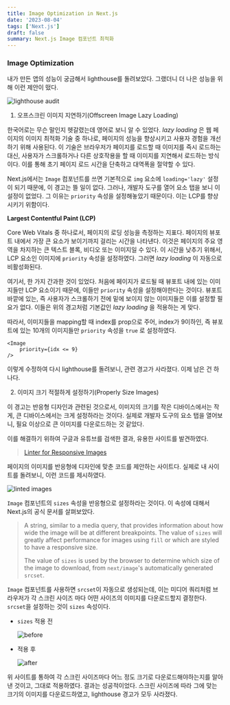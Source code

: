 ```yaml
---
title: Image Optimization in Next.js
date: '2023-08-04'
tags: ['Next.js']
draft: false
summary: Next.js Image 컴포넌트 최적화 
---
```


### Image Optimization

내가 만든 앱의 성능이 궁금해서 lighthouse를 돌려보았다. 그랬더니 더 나은 성능을 위해 이런 제안이 떴다.

![lighthouse audit](/static/images/opportunity.png)

1. 오프스크린 이미지 지연하기(Offscreen Image Lazy Loading)

한국어로는 무슨 말인지 헷갈렸는데 영어로 보니 알 수 있었다. *lazy loading* 은 웹 페이지의 이미지 최적화 기술 중 하나로, 페이지의 성능을 향상시키고 사용자 경험을 개선하기 위해 사용된다. 이 기술은 브라우저가 페이지를 로드할 때 이미지를 즉시 로드하는 대신, 사용자가 스크롤하거나 다른 상호작용을 할 때 이미지를 지연해서 로드하는 방식이다. 이를 통해 초기 페이지 로드 시간을 단축하고 대역폭을 절약할 수 있다. 

Next.js에서는 `Image` 컴포넌트를 쓰면 기본적으로 `img` 요소에 `loading='lazy'` 설정이 되기 때문에, 이 경고는 뜰 일이 없다. 그러나, 개발자 도구를 열어 요소 탭을 보니 이 설정이 없었다. 그 이유는 `priority` 속성을 설정해놓았기 때문이다. 이는 LCP를 향상시키기 위함이다.

**Largest Contentful Paint (LCP)**

Core Web Vitals 중 하나로서, 페이지의 로딩 성능을 측정하는 지표다. 페이지의 뷰포트 내에서 가장 큰 요소가 보이기까지 걸리는 시간을 나타낸다. 이것은 페이지의 주요 영역을 차지하는 큰 텍스트 블록, 비디오 또는 이미지일 수 있다. 이 시간을 낮추기 위해서, LCP 요소인 이미지에 `priority` 속성을 설정하였다. 그러면 *lazy loading* 이 자동으로 비활성화된다.

여기서, 한 가지 간과한 것이 있었다. 처음에 페이지가 로드될 때 뷰포트 내에 있는 이미지들만 LCP 요소이기 때문에, 이들만 `priority` 속성을 설정해야한다는 것이다. 뷰포트 바깥에 있는, 즉 사용자가 스크롤하기 전에 밑에 보이지 않는 이미지들은 이를 설정할 필요가 없다. 이들은 위의 경고처럼 기본값인 *lazy loading* 을 적용하는 게 맞다.

따라서, 이미지들을 mapping할 때 index를 prop으로 주어, index가 9이하인, 즉 뷰포트에 있는 10개의 이미지들만 `priority` 속성을 `true` 로 설정하였다.  

```tsx
<Image
    priority={idx <= 9}
/>
```

이렇게 수정하여 다시 lighthouse를 돌려보니, 관련 경고가 사라졌다. 이제 남은 건 하나다.

2. 이미지 크기 적절하게 설정하기(Properly Size Images)

이 경고는 반응형 디자인과 관련된 것으로서, 이미지의 크기를 작은 디바이스에서는 작게, 큰 디바이스에서는 크게 설정하라는 것이다. 실제로 개발자 도구의 요소 탭을 열어보니, 필요 이상으로 큰 이미지를 다운로드하는 것 같았다. 

이를 해결하기 위하여 구글과 유튜브를 검색한 결과, 유용한 사이트를 발견하였다. 

> [Linter for Responsive Images](https://ausi.github.io/respimagelint/)

페이지의 이미지를 반응형에 디자인에 맞춘 코드를 제안하는 사이트다. 실제로 내 사이트를 돌려보니, 이런 코드를 제시하였다.

![linted images](/static/images/linted-images.png)

`Image` 컴포넌트의 `sizes` 속성을 반응형으로 설정하라는 것이다. 이 속성에 대해서 Next.js의 공식 문서를 살펴보았다. 

> A string, similar to a media query, that provides information about how wide the image will be at different breakpoints. The value of `sizes` will greatly affect performance for images using `fill` or which are styled to have a responsive size. 
>
> The value of `sizes` is used by the browser to determine which size of the image to download, from `next/image`'s automatically generated `srcset`. 

`Image` 컴포넌트를 사용하면 `srcset`이 자동으로 생성되는데, 이는 미디어 쿼리처럼 브라우저가 각 스크린 사이즈 마다 어떤 사이즈의 이미지를 다운로드할지 결정한다. `srcset`을 설정하는 것이 `sizes` 속성이다.

- `sizes` 적용 전 

  ![before](/static/images/before.png)

- 적용 후

  ![after](/static/images/after.png)

위 사이트를 통하여 각 스크린 사이즈마다 어느 정도 크기로 다운로드해야하는지를 알아낸 것이고, 그대로 적용하였다. 결과는 성공적이었다. 스크린 사이즈에 따라 그에 맞는 크기의 이미지를 다운로드하였고, lighthouse 경고가 모두 사라졌다.